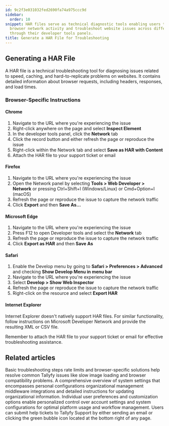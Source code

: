 ```yaml
---
id: 9c2f3e031032fed2690fa74a975ccc9d
sidebar:
  order: 10
snippet: HAR files serve as technical diagnostic tools enabling users to capture detailed
  browser network activity and troubleshoot website issues across different browsers
  through their developer tools panels.
title: Generate a HAR File for Troubleshooting
---
```


## Generating a HAR File

A HAR file is a technical troubleshooting tool for diagnosing issues related to speed, caching, and hard-to-replicate problems on websites. It contains detailed information about browser requests, including headers, responses, and load times.

### Browser-Specific Instructions

#### Chrome

1. Navigate to the URL where you're experiencing the issue
2. Right-click anywhere on the page and select **Inspect Element**
3. In the developer tools panel, click the **Network** tab
4. Click the record button and either refresh the page or reproduce the issue
5. Right-click within the Network tab and select **Save as HAR with Content**
6. Attach the HAR file to your support ticket or email

#### Firefox

1. Navigate to the URL where you're experiencing the issue
2. Open the Network panel by selecting **Tools > Web Developer > Network** or pressing Ctrl+Shift+I (Windows/Linux) or Cmd+Option+I (macOS)
3. Refresh the page or reproduce the issue to capture the network traffic
4. Click **Export** and then **Save As...**

#### Microsoft Edge

1. Navigate to the URL where you're experiencing the issue
2. Press F12 to open Developer tools and select the **Network** tab
3. Refresh the page or reproduce the issue to capture the network traffic
4. Click **Export as HAR** and then **Save As**

#### Safari

1. Enable the Develop menu by going to **Safari > Preferences > Advanced** and checking **Show Develop Menu in menu bar**
2. Navigate to the URL where you're experiencing the issue
3. Select **Develop > Show Web Inspector**
4. Refresh the page or reproduce the issue to capture the network traffic
5. Right-click on the resource and select **Export HAR**

#### Internet Explorer

Internet Explorer doesn't natively support HAR files. For similar functionality, follow instructions on Microsoft Developer Network and provide the resulting XML or CSV file.

Remember to attach the HAR file to your support ticket or email for effective troubleshooting assistance.


## Related articles
<CardGrid>
<LinkTitleCard header="<b>Miscellaneous > Troubleshooting</b>" href="/products/pro/miscellaneous/troubleshooting/" > Basic troubleshooting steps rate limits and browser-specific solutions help resolve common Tallyfy issues like slow image loading and browser compatibility problems. </LinkTitleCard>
<LinkTitleCard header="<b>Settings > Organization settings</b>" href="/products/pro/settings/org-settings/" > A comprehensive overview of system settings that encompasses personal configurations organizational management middleware integrations and detailed instructions for updating organizational information. </LinkTitleCard>
<LinkTitleCard header="<b>Settings > Personal settings</b>" href="/products/pro/settings/personal-settings/" > Individual user preferences and customization options enable personalized control over account settings and system configurations for optimal platform usage and workflow management. </LinkTitleCard>
<LinkTitleCard header="<b>Support > Submit a Help Ticket</b>" href="/products/pro/miscellaneous/support/how-do-i-submit-a-help-ticket-to-tallyfy/" > Users can submit help tickets to Tallyfy Support by either sending an email or clicking the green bubble icon located at the bottom right of any page. </LinkTitleCard>
</CardGrid>